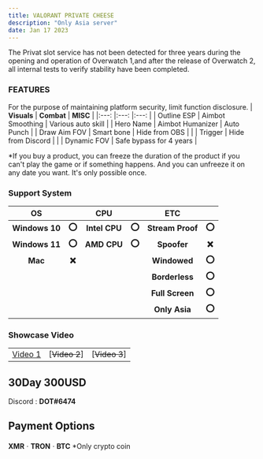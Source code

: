 ```yaml
---
title: VALORANT PRIVATE CHEESE
description: "Only Asia server"
date: Jan 17 2023
---
```

The Privat slot service has not been detected for three years during the opening and operation of Overwatch 1,and after the release of Overwatch 2, all internal tests to verify stability have been completed.
### FEATURES
For the purpose of maintaining platform security, limit function disclosure.
| **Visuals** 	| **Combat** 	| **MISC** 	|
|:---:	|:---:	|:---:	|
| Outline ESP 	| Aimbot Smoothing 	| Various auto skill 	|
| Hero Name 	| Aimbot Humanizer 	| Auto Punch 	|
| Draw Aim FOV 	| Smart bone 	| Hide from OBS 	|
|  	| Trigger 	| Hide from Discord 	|
|  	| Dynamic FOV 	| Safe bypass for 4 years 	|

*If you buy a product, you can freeze the duration of the product if you can't play the game or if something happens. And you can unfreeze it on any date you want. It's only possible once.
### Support System
| **OS** 	|  	| **CPU** 	|  	| **ETC** 	|  	|
|:---:	|:---:	|:---:	|:---:	|:---:	|:---:	|
| **Windows 10** 	| **⭕** 	| **Intel CPU** 	| **⭕** 	| **Stream Proof** 	| **⭕** 	|
| **Windows 11** 	| **⭕** 	| **AMD CPU** 	| **⭕** |  	**Spoofer**     | **❌** 	|
| **Mac** 	| **❌** 	|  	|  	| **Windowed** 	| **⭕**	|
|  	|  	|  	|  	| **Borderless** 	| **⭕**	|
|  	|  	|  	|  	| **Full Screen** 	| **⭕**	|
|  	|  	|  	|  	| **Only Asia** 	| **⭕**	|
### Showcase Video 
|  	|  	|  	|
|:---:	|:---:	|:---:	|
| [Video 1](https://youtu.be/gSrNpgZsnvg) 	| [~~Video 2~~] 	| [~~Video 3~~] 	|
## 30Day 300USD
Discord : **DOT#6474**
## Payment Options
**XMR**ㆍ**TRON**ㆍ**BTC** 	*Only crypto coin